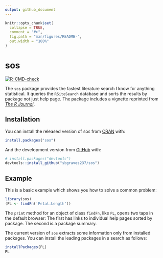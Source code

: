 ```yaml
---
output: github_document
---
```


<!-- README.md is generated from README.Rmd. Please edit then `knit` that file -->

```r
knitr::opts_chunk$set(
  collapse = TRUE,
  comment = "#>",
  fig.path = "man/figures/README-",
  out.width = "100%"
)
```

# sos

<!-- badges: start -->
[![R-CMD-check](https://github.com/sbgraves237/sos/workflows/R-CMD-check/badge.svg)](https://github.com/sbgraves237/sos/actions)
<!-- badges: end -->

The `sos` package provides the fastest literature search I know for anything statistical.  It queries the `RSiteSearch` database and sorts the results by package not just help page.  The package includes a vignette reprinted from [*The R Journal*](https://journal.r-project.org/archive/2009/RJ-2009-017/RJ-2009-017.pdf).  

## Installation

You can install the released version of sos from [CRAN](https://CRAN.R-project.org) with:

``` r
install.packages("sos")
```

And the development version from [GitHub](https://github.com/) with:

``` r
# install.packages("devtools")
devtools::install_github("sbgraves237/sos")
```
## Example

This is a basic example which shows you how to solve a common problem:

```r
library(sos)
(PL <- findFn('Petal.Length'))
```

The `print` method for an object of class `findFn`, like `PL`, opens two taps in the default browser:  The first has links to individual help pages sorted by package.  The second is a package summary.  

The current version of `sos` extracts some information only from installed packages.  You can install the leading packages in a search as follows:  

```r
installPackages(PL)
PL
```

